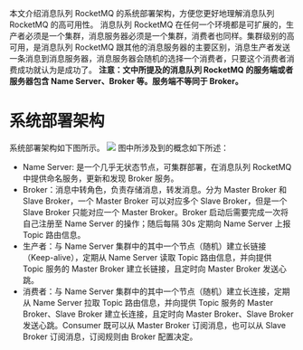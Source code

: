 本文介绍消息队列 RocketMQ 的系统部署架构，方便您更好地理解消息队列 RocketMQ 的高可用性。
消息队列 RocketMQ 在任何一个环境都是可扩展的，生产者必须是一个集群，消息服务器必须是一个集群，消费者也同样。集群级别的高可用，是消息队列 RocketMQ 跟其他的消息服务器的主要区别，消息生产者发送一条消息到消息服务器，消息服务器会随机的选择一个消费者，只要这个消费者消费成功就认为是成功了。
**注意：文中所提及的消息队列 RocketMQ 的服务端或者服务器包含 Name Server、Broker 等。服务端不等同于 Broker。**

# 系统部署架构

系统部署架构如下图所示。
![](https://dn-odum9helk.qbox.me/Fik8Scl05LRt_cOhov1eYnPRB0eA)
图中所涉及到的概念如下所述：
- Name Server: 是一个几乎无状态节点，可集群部署，在消息队列 RocketMQ 中提供命名服务，更新和发现 Broker 服务。
- Broker：消息中转角色，负责存储消息，转发消息。分为 Master Broker 和 Slave Broker，一个 Master Broker 可以对应多个 Slave Broker，但是一个 Slave Broker 只能对应一个 Master Broker。Broker 启动后需要完成一次将自己注册至 Name Server 的操作；随后每隔 30s 定期向 Name Server 上报 Topic 路由信息。
- 生产者：与 Name Server 集群中的其中一个节点（随机）建立长链接（Keep-alive），定期从 Name Server 读取 Topic 路由信息，并向提供 Topic 服务的 Master Broker 建立长链接，且定时向 Master Broker 发送心跳。
- 消费者：与 Name Server 集群中的其中一个节点（随机）建立长连接，定期从 Name Server 拉取 Topic 路由信息，并向提供 Topic 服务的 Master Broker、Slave Broker 建立长连接，且定时向 Master Broker、Slave Broker 发送心跳。Consumer 既可以从 Master Broker 订阅消息，也可以从 Slave Broker 订阅消息，订阅规则由 Broker 配置决定。